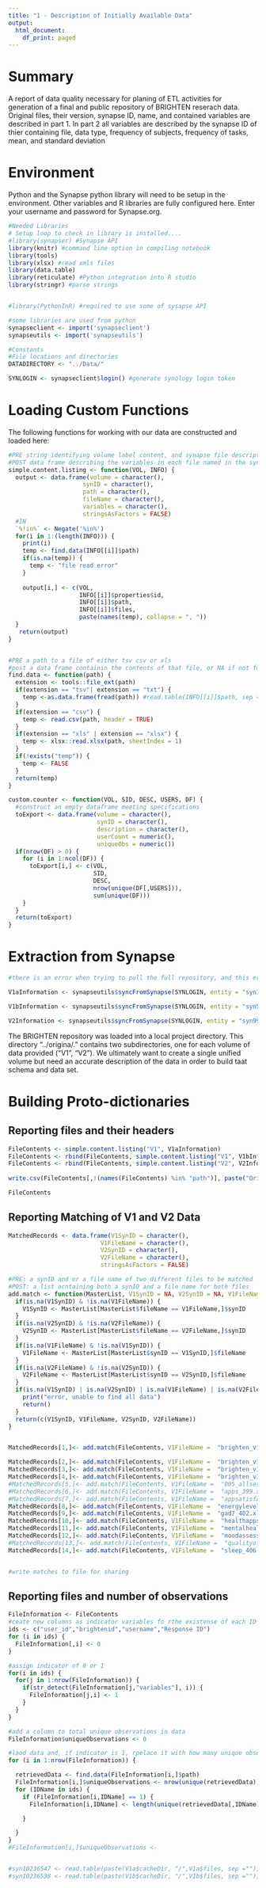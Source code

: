```yaml
---
title: "1 - Description of Initially Available Data"
output:
  html_document:
    df_print: paged
---
```


# Summary

A report of data quality necessary for planing of ETL activities for generation of a final and public repository of BRIGHTEN reserach data. Original files, their version, synapse ID, name, and contained variables are described in part 1. In part 2 all variables are described by the synapse ID of thier containing file, data type, frequency of subjects, frequency of tasks, mean, and standard deviation

# Environment

Python and the Synapse python library will need to be setup in the environment. Other variables and R libraries are fully configured here. Enter your username and password for Synapse.org.

```r
#Needed Libraries 
# Setup loop to check in library is installed....
#library(synapser) #Synapse API
library(knitr) #command line option in compiling notebook
library(tools)
library(xlsx) #read xmls files
library(data.table) 
library(reticulate) #Python integration into R studio
library(stringr) #parse strings


#library(PythonInR) #required to use some of sysapse API

#some libraries are used from python
synapseclient <- import('synapseclient')
synapseutils <- import('synapseutils') 

#Constants
#File locations and directories
DATADIRECTORY <- "../Data/"

SYNLOGIN <- synapseclient$login() #generate synology login token
```

# Loading Custom Functions

The following functions for working with our data are constructed and loaded here:

```r

#PRE string identifying volume label content, and synapse file description object (can be list)
#POST data frame describing the variables in each file named in the synapse object.
simple.content.listing <- function(VOL, INFO) {
  output <- data.frame(volume = character(),
                     synID = character(),
                     path = character(),
                     fileName = character(),
                     variables = character(),
                     stringsAsFactors = FALSE)
  #IN 
  `%!in%` <- Negate('%in%')
  for(i in 1:(length(INFO))) {
    print(i)
    temp <- find.data(INFO[[i]]$path)
    if(is.na(temp)) {
      temp <- "file read error"
    }
    
    output[i,] <- c(VOL,
                    INFO[[i]]$properties$id,
                    INFO[[i]]$path,
                    INFO[[i]]$files,
                    paste(names(temp), collapse = ", "))
  }
   return(output)
}


#PRE a path to a file of either tsv csv or xls
#post a data frame containin the contents of that file, or NA if not found
find.data <- function(path) {
  extension <- tools::file_ext(path)
  if(extension == "tsv"| extension == "txt") {
    temp <-as.data.frame(fread(path)) #read.table(INFO[[i]]$path, sep = "\t",  header = TRUE)
  }
  if(extension == "csv") {
    temp <- read.csv(path, header = TRUE)
  }
  if(extension == "xls" | extension == "xlsx") {
    temp <- xlsx::read.xlsx(path, sheetIndex = 1)
  }  
  if(!exists("temp")) {
    temp <- FALSE
  }
  return(temp)
}

custom.counter <- function(VOL, SID, DESC, USERS, DF) {
  #construct an empty dataframe meeting specifications
  toExport <- data.frame(volume = character(),
                         synID = character(),
                         description = character(),
                         userCount = numeric(),
                         uniqueObs = numeric())
  if(nrow(DF) > 0) {
    for (i in 1:ncol(DF)) {
      toExport[i,] <- c(VOL, 
                        SID,
                        DESC,
                        nrow(unique(DF[,USERS])),
                        sum(unique(DF)))
    }
  }
  return(toExport)
}

```

# Extraction from Synapse

```r

#there is an error when trying to pull the full repository, and this error is repeated when trying to pull just the V1 directory and its subdirectories. More specicifcally, it appears that hte bulk data pull throws an error when encountering WIKI files, as is found in the analysis directory. Skipping this directory (putting from the other two directories under V1) bypasses this problem.

V1aInformation <- synapseutils$syncFromSynapse(SYNLOGIN, entity = "syn10236537", path = paste(DATADIRECTORY,"original/V1/", sep = "") )

V1bInformation <- synapseutils$syncFromSynapse(SYNLOGIN, entity = "syn5908558", path = paste(DATADIRECTORY,"original/V1/", sep = "") )

V2Information <- synapseutils$syncFromSynapse(SYNLOGIN, entity = "syn9952129", path = paste(DATADIRECTORY,"original/V2/", sep = "") )
```

The BRIGHTEN repository was loaded into a local project directory. This directory "../origina/." contains two subdirectories, one for each volume of data provided ("V1", "V2"). We ultimately want to create a single unified volume but need an accurate description of the data in order to build taat schema and data set.

# Building Proto-dictionaries

## Reporting files and their headers

```r
FileContents <- simple.content.listing("V1", V1aInformation)
FileContents <- rbind(FileContents, simple.content.listing("V1", V1bInformation))
FileContents <- rbind(FileContents, simple.content.listing("V2", V2Information))
 
write.csv(FileContents[,!(names(FileContents) %in% "path")], paste("OriginalFileContents.csv", sep = ""))   

FileContents

```

## Reporting Matching of V1 and V2 Data

```r
MatchedRecords <- data.frame(V1SynID = character(),
                          V1FileName = character(),
                          V2SynID = character(),
                          V2FileName = character(),
                          stringsAsFactors = FALSE)

#PRE: a synID and or a file name of two different files to be matched
#POST: a list ocntaining both a synID and a file name for both files
add.match <- function(MasterList, V1SynID = NA, V2SynID = NA, V1FileName = NA, V2FileName = NA){
  if(is.na(V1SynID) & !is.na(V1FileName)) {
    V1SynID <- MasterList[MasterList$fileName == V1FileName,]$synID
  }
  if(is.na(V2SynID) & !is.na(V2FileName)) {
    V2SynID <- MasterList[MasterList$fileName == V2FileName,]$synID  
  }
  if(is.na(V1FileName) & !is.na(V1SynID)) {
    V1FileName <- MasterList[MasterList$synID == V1SynID,]$fileName
  }
  if(is.na(V2FileName) & !is.na(V2SynID)) {
    V2FileName <- MasterList[MasterList$synID == V2SynID,]$fileName
  }
  if(is.na(V1SynID) | is.na(V2SynID) | is.na(V1FileName) | is.na(V2FileName)) {
    print("error, unable to find all data")
    return()
  }
  return(c(V1SynID, V1FileName, V2SynID, V2FileName))
}


MatchedRecords[1,]<- add.match(FileContents, V1FileName =  "brighten_v1_passive_features.tsv", V2FileName = "passivedata_brighten_v2.tsv")

MatchedRecords[2,]<- add.match(FileContents, V1FileName =  "brighten_v1_phq2_scores.tsv", V2FileName = "phq2_brighten_v2.tsv")
MatchedRecords[3,]<- add.match(FileContents, V1FileName =  "brighten_v1_phq9_scores.tsv", V2FileName = "phq9_brighten_v2.tsv")
MatchedRecords[4,]<- add.match(FileContents, V1FileName =  "brighten_v1_study_metadata.tsv", V2FileName = "mdata_brighten_v2.tsv")
#MatchedRecords[5,]<- add.match(FileContents, V1FileName =  "005_allses_set.csv", V2FileName =                
#MatchedRecords[6,]<- add.match(FileContents, V1FileName =  "apps_399.xls", V2FileName =                     
#MatchedRecords[7,]<- add.match(FileContents, V1FileName =  "appsatisfaction_408.xls", V2FileName =           
MatchedRecords[8,]<- add.match(FileContents, V1FileName =  "energylevels_404.xls", V2FileName = "impact.csv")          
MatchedRecords[9,]<- add.match(FileContents, V1FileName =  "gad7_402.xls", V2FileName = "gad-7.csv")             
MatchedRecords[10,]<- add.match(FileContents, V1FileName =  "healthapps_405.xls", V2FileName = "health app overview.csv")             
MatchedRecords[11,]<- add.match(FileContents, V1FileName =  "mentalhealthservices_400.xls", V2FileName = "impact-mh.csv")   
MatchedRecords[12,]<- add.match(FileContents, V1FileName =  "moodassessment_407.xls", V2FileName = "pgic.csv")        
#MatchedRecords[13,]<- add.match(FileContents, V1FileName =  "qualityoflife_401.xls", V2FileName =             
MatchedRecords[14,]<- add.match(FileContents, V1FileName =  "sleep_406.xls", V2FileName = "sleep.csv")


#write matches to file for sharing


```



## Reporting files and number of observations

```r

FileInformation <- FileContents
#ceate new columns as indicator variables fo rthe existense of each ID variable type
ids <- c("user_id","brightenid","username","Response ID")
for (i in ids) {
  FileInformation[,i] <- 0
}

#assign indicator of 0 or 1
for(i in ids) {
  for(j in 1:nrow(FileInformation)) {
    if(str_detect(FileInformation[j,"variables"], i)) {
      FileInformation[j,i] <- 1
    }
  }
}

#add a column to total unique observations in data
FileInformation$uniqueObservations <- 0

#laod data and, if indicator is 1, rpelace it with how many unique observations were made of that variable, count number of totally unique rows
for (i in 1:nrow(FileInformation)) {

  retrievedData <- find.data(FileInformation[i,]$path)
  FileInformation[i,]$uniqueObservations <- nrow(unique(retrievedData))
  for (IDName in ids) {
    if (FileInformation[i,IDName] == 1) {
      FileInformation[i,IDName] <- length(unique(retrievedData[,IDName]))

    }

  }
}
#FileInformation[i,]$uniqueObservations <- 



```



```r
#syn10236547 <- read.table(paste(V1a$cacheDir, "/",V1a$files, sep =""), header = TRUE)
#syn10236538 <- read.table(paste(V1b$cacheDir, "/",V1b$files, sep =""), header = TRUE)
```




